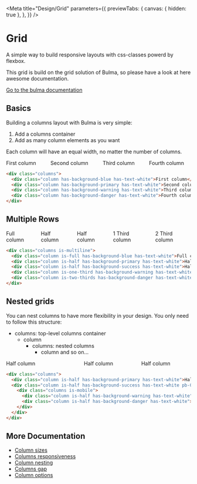 
<Meta
  title="Design/Grid"
  parameters={{
    previewTabs: {
      canvas: { hidden: true },
    },
  }}
/>

# Grid

A simple way to build responsive layouts with css-classes powerd by flexbox.

This grid is build on the grid solution of Bulma, so please have a look at here awesome documentation.

[Go to the bulma documentation](http://bulma.io/documentation/columns/basics/)

## Basics

Building a columns layout with Bulma is very simple:

1. Add a columns container
2. Add as many column elements as you want

Each column will have an equal width, no matter the number of columns.

<Canvas withSource="none">
  <div-doc-app>
    <div class="columns">
      <div class="column has-background-blue has-text-white">First column</div>
      <div class="column has-background-primary has-text-white">Second column</div>
      <div class="column has-background-warning has-text-white">Third column</div>
      <div class="column has-background-danger has-text-white">Fourth column</div>
    </div>
  </div-doc-app>
</Canvas>

```html
<div class="columns">
  <div class="column has-background-blue has-text-white">First column</div>
  <div class="column has-background-primary has-text-white">Second column</div>
  <div class="column has-background-warning has-text-white">Third column</div>
  <div class="column has-background-danger has-text-white">Fourth column</div>
</div>
```

## Multiple Rows

<Canvas withSource="none">
  <div-doc-app>
    <div class="columns is-multiline">
      <div class="column is-full has-background-blue has-text-white">Full column</div>
      <div class="column is-half has-background-primary has-text-white">Half column</div>
      <div class="column is-half has-background-success has-text-white">Half column</div>
      <div class="column is-one-third has-background-warning has-text-white">1 Third column</div>
      <div class="column is-two-thirds has-background-danger has-text-white">2 Third column</div>
    </div>
  </div-doc-app>
</Canvas>

```html
<div class="columns is-multiline">
  <div class="column is-full has-background-blue has-text-white">Full column</div>
  <div class="column is-half has-background-primary has-text-white">Half column</div>
  <div class="column is-half has-background-success has-text-white">Half column</div>
  <div class="column is-one-third has-background-warning has-text-white">1 Third column</div>
  <div class="column is-two-thirds has-background-danger has-text-white">2 Third column</div>
</div>
```

## Nested grids

You can nest columns to have more flexibility in your design. You only need to follow this structure:

- columns: top-level columns container
  - column
    - columns: nested columns
      - column and so on…

<Canvas withSource="none">
  <div-doc-app>
    <div class="columns">
      <div class="column is-half has-background-primary has-text-white">Half column</div>
      <div class="column is-half has-background-success has-text-white pb-0">
        <div class="columns is-mobile">
          <div class="column is-half has-background-warning has-text-white">Half column</div>
          <div class="column is-half has-background-danger has-text-white">Half column</div>
        </div>
      </div>
    </div>
  </div-doc-app>
</Canvas>

```html
<div class="columns">
  <div class="column is-half has-background-primary has-text-white">Half column</div>
  <div class="column is-half has-background-success has-text-white pb-0">
    <div class="columns is-mobile">
      <div class="column is-half has-background-warning has-text-white">Half column</div>
      <div class="column is-half has-background-danger has-text-white">Half column</div>
    </div>
  </div>
</div>
```

## More Documentation

- [Column sizes](https://bulma.io/documentation/columns/sizes/)
- [Columns responsiveness](https://bulma.io/documentation/columns/responsiveness/)
- [Column nesting](https://bulma.io/documentation/columns/nesting/)
- [Columns gap](https://bulma.io/documentation/columns/gap/)
- [Column options](https://bulma.io/documentation/columns/options/)
